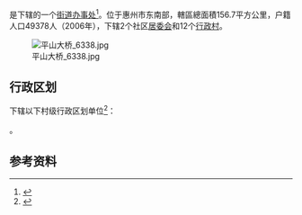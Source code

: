 {{中国乡级行政区|44/13/23/101/000}}

'''{{PAGENAMEBASE}}'''是{{PRC admin/fullname|44/13/23/101/000|3}}下辖的一个[[街道办事处|街道办事处]]<ref>{{PRC admin/ref sgc|{{PRC admin/parent|44/13/23/101/000}}}}</ref>。位于惠州市东南部，轄區總面積156.7平方公里，户籍人口49378人（2006年），下辖2个社区[[居委会|居委会]]和12个[[行政村|行政村]]。

[[File:平山大桥_6338.jpg|right]]

== 行政区划 ==
{{PAGENAMEBASE}}下辖以下村级行政区划单位<ref>{{PRC admin/ref sgc|44/13/23/101/000}}</ref>：

{{PRC admin/children|44/13/23/101/000}}。

== 参考资料 ==
{{reflist}}

{{广东行政区划小作品}}
{{PRC admin/navcat|44/13/23/101/000}}